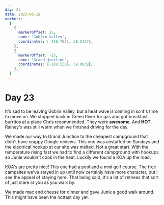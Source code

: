```yaml
---
day: 23
date: 2023-06-18
markers:
  [
    {
      markerOffset: 25,
      name: 'Goblin Valley',
      coordinates: [-110.7071, 38.5737],
    },
    {
      markerOffset: -15,
      name: 'Grand Junction',
      coordinates: [-108.5506, 39.0639],
    },
  ]
---
```


# Day 23

It's sad to be leaving Goblin Valley, but a heat wave is coming in so it's time to move on. We stopped back in Green River for gas and got breakfast burritos at a place Chris recommended. They were **awesome**. And **HOT**. Rainey's was still warm when we finished driving for the day.

We made our way to Grand Junction to the cheapest campground that didn't have crappy Google reviews. This one was unstaffed on Sundays and the electrical hookup at our site was melted. Not a great start. With the temperature rising fast we had to find a different campground with hookups so Junie wouldn't cook in the heat. Luckily we found a KOA up the road.

KOA's are pretty nice! This one had a pool and a mini golf course. The free campsites we've stayed in up until now certainly have more character, but I see the appeal of staying here. That being said, it's a lot of retirees that sort of just stare at you as you walk by.

We made mac and cheese for dinner and gave Junie a good walk around. This might have been the hottest day yet.
